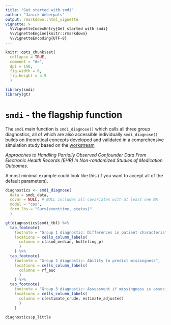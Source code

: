 ```yaml
---
title: "Get started with smdi"
author: "Janick Weberpals"
output: rmarkdown::html_vignette
vignette: >
  %\VignetteIndexEntry{Get started with smdi}
  %\VignetteEngine{knitr::rmarkdown}
  %\VignetteEncoding{UTF-8}
---
```


```r
knitr::opts_chunk$set(
  collapse = TRUE,
  comment = "#>",
  dpi = 150,
  fig.width = 6,
  fig.height = 4.5
  )
```

```r
library(smdi)
library(gt)
```

# `smdi` - the flagship function

The `smdi` main function is `smdi_diagnose()` which calls all three group diagnostics, all of which are also accessible individually `smdi_diagnose()` builds on theoretical concepts developed and validated in a comprehensive simulation study based on the [workstream]((https://www.sentinelinitiative.org/methods-data-tools/methods/approaches-handling-partially-observed-confounder-data-electronic-health)) 

*Approaches to Handling Partially Observed Confounder Data From Electronic Health Records (EHR) In Non-randomized Studies of Medication Outcomes*.

A most minimal example could look like this (if you want to accept all of the default parameters).

```r
diagnostics <- smdi_diagnose(
  data = smdi_data,
  covar = NULL, # NULL includes all covariates with at least one NA
  model = "cox",
  form_lhs = "Surv(eventtime, status)"
  )

gt(diagnostics$smdi_tbl) %>% 
  tab_footnote(
    footnote = "Group 1 diagnostic: Differences in patient characteristics between patients with and without covariate",
    locations = cells_column_labels(
      columns = c(asmd_median, hotteling_p)
      )
    ) %>% 
  tab_footnote(
    footnote = "Group 2 diagnostic: Ability to predict missingness",
    locations = cells_column_labels(
      columns = rf_auc
      )
    ) %>% 
  tab_footnote(
    footnote = "Group 3 diagnostic: Assessment if missingness is associated with the outcome (crude, adjusted)",
    locations = cells_column_labels(
      columns = c(estimate_crude, estimate_adjusted)
      )
    )
```

```r
diagnostics$p_little
```

